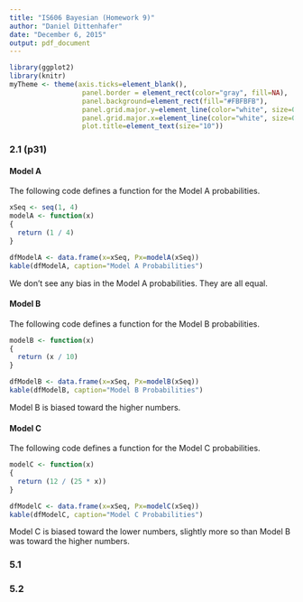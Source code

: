 ```yaml
---
title: "IS606 Bayesian (Homework 9)"
author: "Daniel Dittenhafer"
date: "December 6, 2015"
output: pdf_document
---
```

```r
library(ggplot2)
library(knitr)
myTheme <- theme(axis.ticks=element_blank(),  
                  panel.border = element_rect(color="gray", fill=NA), 
                  panel.background=element_rect(fill="#FBFBFB"), 
                  panel.grid.major.y=element_line(color="white", size=0.5), 
                  panel.grid.major.x=element_line(color="white", size=0.5),
                  plot.title=element_text(size="10"))
```

### 2.1 (p31)

#### Model A

The following code defines a function for the Model A probabilities.

```r
xSeq <- seq(1, 4)
modelA <- function(x)
{
  return (1 / 4)
}

dfModelA <- data.frame(x=xSeq, Px=modelA(xSeq))
kable(dfModelA, caption="Model A Probabilities")
```

We don't see any bias in the Model A probabilities. They are all equal.

#### Model B

The following code defines a function for the Model B probabilities.

```r
modelB <- function(x)
{
  return (x / 10)
}

dfModelB <- data.frame(x=xSeq, Px=modelB(xSeq))
kable(dfModelB, caption="Model B Probabilities")
```

Model B is biased toward the higher numbers. 

#### Model C

The following code defines a function for the Model C probabilities.

```r
modelC <- function(x)
{
  return (12 / (25 * x))
}

dfModelC <- data.frame(x=xSeq, Px=modelC(xSeq))
kable(dfModelC, caption="Model C Probabilities")
```

Model C is biased toward the lower numbers, slightly more so than Model B was toward the higher numbers.

### 5.1

### 5.2
